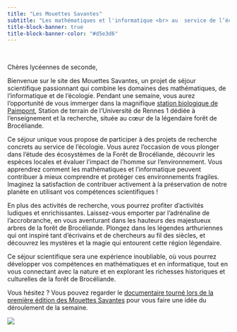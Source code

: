 ```yaml
---
title: "Les Mouettes Savantes"
subtitle: "Les mathématiques et l'informatique <br> au  service de l’écologie"
title-block-banner: true
title-block-banner-color: "#d5e3d6"
---
```


```{=html}
<style>

#title-block-header {
  margin-block-end: 10rem;
  position: relative;
  margin-top: -1px;
  height: 75px;
  text-align: right;
  padding-bottom: 1erm;
}

.quarto-title-banner {
  margin-block-end: 10rem;
  position: relative;
  margin-top: -30px;
  height: 85%;
  background-image: url('_images/sb_paimpont_crop.jpeg');
  background-repeat: no-repeat;

}

.p{
margin-top: 10px; /* An absolute length */
}

</style>
```
           

</p>

Chères lycéennes de seconde,

Bienvenue sur le site des Mouettes Savantes, un projet de séjour scientifique passionnant qui combine les domaines des mathématiques, de l'informatique et de l'écologie. Pendant une semaine, vous aurez l'opportunité de vous immerger dans la magnifique [station biologique de Paimpont](https://paimpont.univ-rennes.fr/), Station de terrain de l'Université de Rennes 1 dédiée à l'enseignement et la recherche, située au cœur de la légendaire forêt de Brocéliande.

Ce séjour unique vous propose de participer à des projets de recherche concrets au service de l'écologie. Vous aurez l'occasion de vous plonger dans l'étude des écosystèmes de la Forêt de Brocéliande, découvrir les espèces locales et évaluer l'impact de l'homme sur l'environnement. Vous apprendrez comment les mathématiques et l'informatique peuvent contribuer à mieux comprendre et protéger ces environnements fragiles. Imaginez la satisfaction de contribuer activement à la préservation de notre planète en utilisant vos compétences scientifiques !

En plus des activités de recherche, vous pourrez profiter d'activités ludiques et enrichissantes. Laissez-vous emporter par l'adrénaline de l'accrobranche, en vous aventurant dans les hauteurs des majestueux arbres de la forêt de Brocéliande. Plongez dans les légendes arthuriennes qui ont inspiré tant d'écrivains et de chercheurs au fil des siècles, et découvrez les mystères et la magie qui entourent cette région légendaire.

Ce séjour scientifique sera une expérience inoubliable, où vous pourrez développer vos compétences en mathématiques et en informatique, tout en vous connectant avec la nature et en explorant les richesses historiques et culturelles de la forêt de Brocéliande.

Vous hésitez ? Vous pouvez regarder le [documentaire tourné lors de la première édition des Mouettes Savantes](https://youtu.be/tYjVIsT2Qmo) pour vous faire une idée du déroulement de la semaine.

![](_images/affiche les mouette savantes-HL.jpg)
